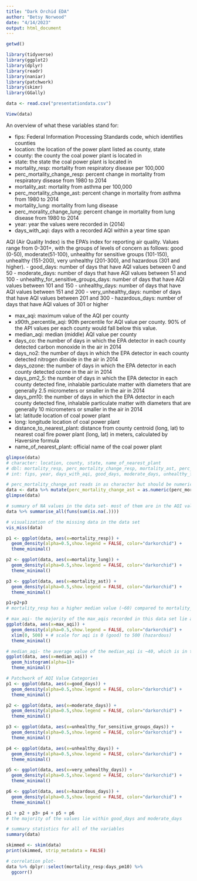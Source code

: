 ```yaml
---
title: "Dark Orchid EDA"
author: "Betsy Norwood"
date: "4/14/2023"
output: html_document
---
```


```r

getwd()

library(tidyverse)
library(ggplot2)
library(dplyr)
library(readr)
library(naniar)
library(patchwork)
library(skimr)
library(GGally)

data <- read.csv("presentationdata.csv")

View(data)

```
An overview of what these variables stand for:

 - fips: Federal Information Processing Standards code, which identifies counties 
 - location: the location of the power plant listed as county, state  
 - county: the county the coal power plant is located in 
 - state: the state the coal power plant is located in 
 - mortality_resp: mortality from respiratory disease per 100,000
 - perc_mortality_change_resp: percent change in mortality from respiratory disease from 1980 to 2014 
 - mortality_ast: mortality from asthma per 100,000 
 - perc_mortality_change_ast: percent change in mortality from asthma from 1980 to 2014 
 - mortality_lung: mortality from lung disease 
 - perc_morality_change_lung: percent change in mortality from lung disease from 1980 to 2014 
 - year: year the values were recorded in (2014)
 - days_with_aqi: days with a recorded AQI within a year time span 

AQI (Air Quality Index) is the EPA's index for reporting air quality. Values range from 0-301+, with the groups of levels of concern as follows: good (0-50), moderate(51-100), unhealthy for sensitive groups (101-150), unhealthy (151-200), very unhealthy (201-300), and hazardous (301 and higher). 
 - good_days: number of days that have AQI values between 0 and 50 
 - moderate_days: number of days that have AQI values between 51 and 100
 - unhealthy_for_sensitive_groups_days: number of days that have AQI values between 101 and 150
 - unhealthy_days: number of days that have AQI values between 151 and 200
 - very_unhealthy_days: number of days that have AQI values between 201 and 300
 - hazardous_days: number of days that have AQI values of 301 or higher 

 - max_aqi: maximum value of the AQI per county 
 - x90th_percentile_aqi: 90th percentile for AQI value per county. 90% of the API values per each county would fall below this value. 
 - median_aqi: median (middle) AQI value per county 
 - days_co: the number of days in which the EPA detector in each county detected carbon monoxide in the air in 2014 
 - days_no2: the number of days in which the EPA detector in each county detected nitrogen dioxide in the air in 2014 
 - days_ozone: the number of days in which the EPA detector in each county detected ozone in the air in 2014 
 - days_pm2_5: the number of days in which the EPA detector in each county detected fine, inhalable particulate matter with diameters that are generally 2.5 micrometers or smaller in the air in 2014 
 - days_pm10: the number of days in which the EPA detector in each county detected fine, inhalable particulate matter with diameters that are generally 10 micrometers or smaller in the air in 2014 
 - lat: latitude location of coal power plant 
 - long: longitude location of coal power plant 
 - distance_to_nearest_plant: distance from county centroid (long, lat) to nearest coal fire power plant (long, lat) in meters, calculated by   Haversine formula  
 - name_of_nearest_plant: official name of the coal power plant 

```r

glimpse(data)
# character: location, county, state, name_of_nearest_plant 
# dbl: mortality_resp, perc_mortality_change_resp, mortality_ast, perc_mortality_change_ast, mortality_lung, perc_change_mortality_lung, lat, long, distance_to_nearest_plant
# int: fips, year, days_with_aqi, good_days, moderate_days, unhealthy_for_sensative_groups_days, unhealthy_days, very_unhealthy_days, hazardous_days, max_aqi, x90th_percentile_aqi, median_aqi, days_co, days_no2, days_ozone, days_pm2_5, days_pm10    

# perc_mortality_change_ast reads in as character but should be numeric, so here is the fix for that: 
data <- data %>% mutate(perc_mortality_change_ast = as.numeric(perc_mortality_change_ast))
glimpse(data)

# summary of NA values in the data set- most of them are in the AQI values 
data %>% summarise_all(funs(sum(is.na(.))))

# visualization of the missing data in the data set 
vis_miss(data) 

```
```r

p1 <- ggplot(data, aes(x=mortality_resp)) +
  geom_density(alpha=0.5,show.legend = FALSE, color="darkorchid") +
  theme_minimal()

p2 <- ggplot(data, aes(x=mortality_lung)) +
  geom_density(alpha=0.5,show.legend = FALSE, color="darkorchid") +
  theme_minimal()

p3 <- ggplot(data, aes(x=mortality_ast)) +
  geom_density(alpha=0.5,show.legend = FALSE, color="darkorchid") +
  theme_minimal()

p1+p2+p3
# mortality_resp has a higher median value (~60) compared to mortality_lung(~5) and mortality_ast(~1)
``` 


```r

# max_aqi- the majority of the max_aqis recorded in this data set lie at ~100, which is somewhere between the moderate and unhealthy for sensitive groups categories. 
ggplot(data, aes(x=max_aqi)) +
  geom_density(alpha=0.5,show.legend = FALSE, color="darkorchid") +
  xlim(0, 500) + # scale for aqi is 0 (good) to 500 (hazardous)
  theme_minimal()

# median_aqi- the average value of the median_aqi is ~40, which is in the good days category 
ggplot(data, aes(x=median_aqi)) +
  geom_histogram(alpha=1)+
  theme_minimal()

# Patchwork of AQI Value Categories 
p1 <- ggplot(data, aes(x=good_days)) +
  geom_density(alpha=0.5,show.legend = FALSE, color="darkorchid") +
  theme_minimal()

p2 <- ggplot(data, aes(x=moderate_days)) +
  geom_density(alpha=0.5,show.legend = FALSE, color="darkorchid") +
  theme_minimal()

p3 <- ggplot(data, aes(x=unhealthy_for_sensitive_groups_days)) +
  geom_density(alpha=0.5,show.legend = FALSE, color="darkorchid") +
  theme_minimal()

p4 <- ggplot(data, aes(x=unhealthy_days)) +
  geom_density(alpha=0.5,show.legend = FALSE, color="darkorchid") +
  theme_minimal()

p5 <- ggplot(data, aes(x=very_unhealthy_days)) +
  geom_density(alpha=0.5,show.legend = FALSE, color="darkorchid") +
  theme_minimal()

p6 <- ggplot(data, aes(x=hazardous_days)) +
  geom_density(alpha=0.5,show.legend = FALSE, color="darkorchid") +
  theme_minimal()

p1 + p2 + p3+ p4 + p5 + p6
# the majority of the values lie within good_days and moderate_days 
```

```r

# summary statistics for all of the variables 
summary(data)

skimmed <- skim(data)
print(skimmed, strip_metadata = FALSE)

# correlation plot- 
data %>% dplyr::select(mortality_resp:days_pm10) %>%
  ggcorr() 

``` 



